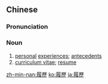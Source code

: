 {{also|履歴|履历}}

==Chinese==
{{zh-forms|s=履历}}

===Pronunciation===
{{zh-pron
|m=lǚlì
|c=lei5 lik6
|mn=lí-le̍k
|cat=n
}}

===Noun===
{{zh-noun}}

# [[personal]] [[experience]]s; [[antecedent]]s
# [[curriculum vitae]]; [[resume]]

{{zh-cat|Advanced}}

[[zh-min-nan:履歷]]
[[ko:履歷]]
[[ja:履歷]]